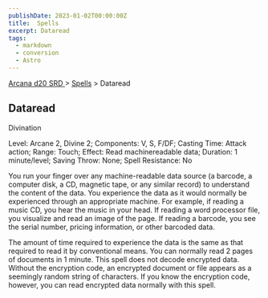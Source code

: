```yaml
---
publishDate: 2023-01-02T00:00:00Z
title:  Spells
excerpt: Dataread
tags:
  - markdown
  - conversion
  - Astro
---
```


[ Arcana d20 SRD ](/#arcanaD20) > [ Spells](arcana-d20-srd-spells-index) > Dataread

##  Dataread

Divination

Level: Arcane 2, Divine 2; Components: V, S, F/DF; Casting Time: Attack
action; Range: Touch; Effect: Read machinereadable data; Duration: 1
minute/level; Saving Throw: None; Spell Resistance: No

You run your finger over any machine-readable data source (a barcode, a
computer disk, a CD, magnetic tape, or any similar record) to understand the
content of the data. You experience the data as it would normally be
experienced through an appropriate machine. For example, if reading a music
CD, you hear the music in your head. If reading a word processor file, you
visualize and read an image of the page. If reading a barcode, you see the
serial number, pricing information, or other barcoded data.

The amount of time required to experience the data is the same as that
required to read it by conventional means. You can normally read 2 pages of
documents in 1 minute. This spell does not decode encrypted data. Without the
encryption code, an encrypted document or file appears as a seemingly random
string of characters. If you know the encryption code, however, you can read
encrypted data normally with this spell.


